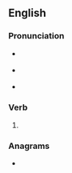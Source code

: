 ==English==

===Pronunciation===
* {{a|US}} {{IPA|en|/ˈsoʊd/}}
* {{a|UK}} {{IPA|en|/ˈsəʊd/}}
* {{audio|en|LL-Q1860 (eng)-Vealhurl-sewed.wav |Audio (UK)}}

===Verb===
{{head|en|verb form}}

# {{en-past of|sew}}

===Anagrams===
* {{anagrams|en|a=deesw|Swede|swede|weeds}}